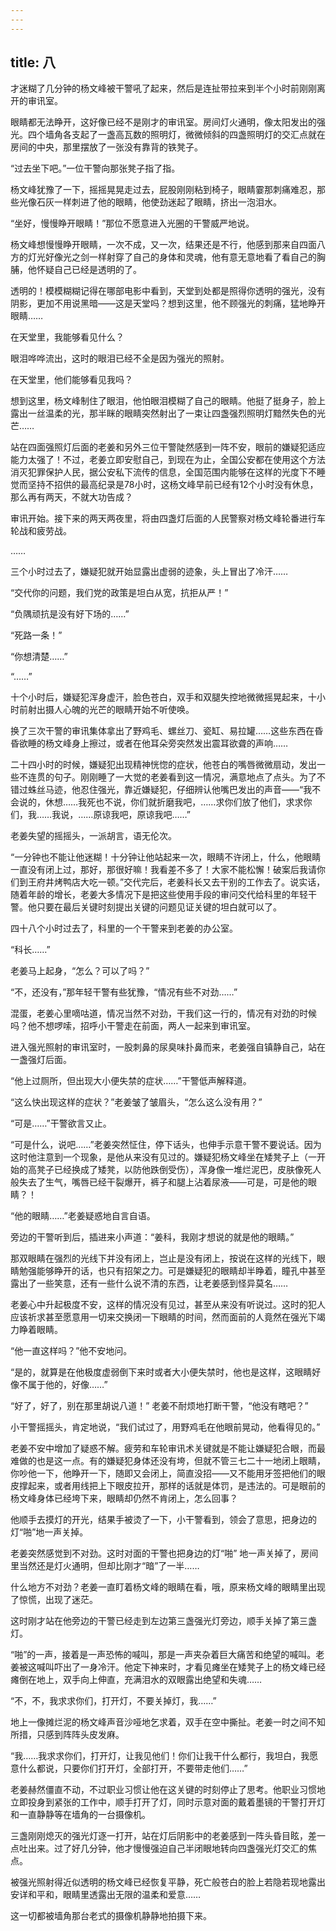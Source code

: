 ```yaml
---
---
---
```

title: 八
---



才迷糊了几分钟的杨文峰被干警吼了起来，然后是连扯带拉来到半个小时前刚刚离开的审讯室。

眼睛都无法睁开，这好像已经不是刚才的审讯室。房间灯火通明，像太阳发出的强光。四个墙角各支起了一盏高瓦数的照明灯，微微倾斜的四盏照明灯的交汇点就在房间的中央，那里摆放了一张没有靠背的铁凳子。

“过去坐下吧。”一位干警向那张凳子指了指。

杨文峰犹豫了一下，摇摇晃晃走过去，屁股刚刚粘到椅子，眼睛霎那刺痛难忍，那些光像石灰一样刺进了他的眼睛，他使劲迷起了眼睛，挤出一泡泪水。

“坐好，慢慢睁开眼睛！”那位不愿意进入光圈的干警威严地说。

杨文峰想慢慢睁开眼睛，一次不成，又一次，结果还是不行，他感到那来自四面八方的灯光好像光之剑一样射穿了自己的身体和灵魂，他有意无意地看了看自己的胸脯，他怀疑自己已经是透明的了。

透明的！模模糊糊记得在哪部电影中看到，天堂到处都是照得你透明的强光，没有阴影，更加不用说黑暗——这是天堂吗？想到这里，他不顾强光的刺痛，猛地睁开眼睛……

在天堂里，我能够看见什么？

眼泪哗哗流出，这时的眼泪已经不全是因为强光的照射。

在天堂里，他们能够看见我吗？

想到这里，杨文峰制住了眼泪，他怕眼泪模糊了自己的眼睛。他挺了挺身子，脸上露出一丝温柔的光，那半眯的眼睛突然射出了一束让四盏强烈照明灯黯然失色的光芒……

站在四面强照灯后面的老姜和另外三位干警陡然感到一阵不安，眼前的嫌疑犯适应能力太强了！不过，老姜立即安慰自己，到现在为止，全国公安都在使用这个方法消灭犯罪保护人民，据公安私下流传的信息，全国范围内能够在这样的光度下不睡觉而坚持不招供的最高纪录是78小时，这杨文峰早前已经有12个小时没有休息，那么再有两天，不就大功告成？

审讯开始。接下来的两天两夜里，将由四盏灯后面的人民警察对杨文峰轮番进行车轮战和疲劳战。

……

三个小时过去了，嫌疑犯就开始显露出虚弱的迹象，头上冒出了冷汗……

“交代你的问题，我们党的政策是坦白从宽，抗拒从严！”

“负隅顽抗是没有好下场的……”

“死路一条！”

“你想清楚……”

“……”

十个小时后，嫌疑犯浑身虚汗，脸色苍白，双手和双腿失控地微微摇晃起来，十小时前射出摄人心魄的光芒的眼睛开始不听使唤。

换了三次干警的审讯集体拿出了野鸡毛、螺丝刀、瓷缸、易拉罐……这些东西在昏昏欲睡的杨文峰身上擦过，或者在他耳朵旁突然发出震耳欲聋的声响……

二十四小时的时候，嫌疑犯出现精神恍惚的症状，他苍白的嘴唇微微扇动，发出一些不连贯的句子。刚刚睡了一大觉的老姜看到这一情况，满意地点了点头。为了不错过蛛丝马迹，他忍住强光，靠近嫌疑犯，仔细辨认他嘴巴发出的声音——“我不会说的，休想……我死也不说，你们就折磨我吧，……求你们放了他们，求求你们，我……我说，……原谅我吧，原谅我吧……”

老姜失望的摇摇头，一派胡言，语无伦次。

“一分钟也不能让他迷糊！十分钟让他站起来一次，眼睛不许闭上，什么，他眼睛一直没有闭上过，那好，那很好嘛！我看差不多了！大家不能松懈！破案后我请你们到王府井烤鸭店大吃一顿。”交代完后，老姜科长又去干别的工作去了。说实话，随着年龄的增长，老姜大多情况下是把这些使用手段的审问交代给科里的年轻干警。他只要在最后关键时刻提出关键的问题见证关键的坦白就可以了。

四十八个小时过去了，科里的一个干警来到老姜的办公室。

“科长……”

老姜马上起身，“怎么？可以了吗？”

“不，还没有，”那年轻干警有些犹豫，“情况有些不对劲……”

混蛋，老姜心里嘀咕道，情况当然不对劲，干我们这一行的，情况有对劲的时候吗？他不想啰嗦，招呼小干警走在前面，两人一起来到审讯室。

进入强光照射的审讯室时，一股刺鼻的尿臭味扑鼻而来，老姜强自镇静自己，站在一盏强灯后面。

“他上过厕所，但出现大小便失禁的症状……”干警低声解释道。

“这么快出现这样的症状？”老姜皱了皱眉头，“怎么这么没有用？”

“可是……”干警欲言又止。

“可是什么，说吧……”老姜突然怔住，停下话头，也伸手示意干警不要说话。因为这时他注意到一个现象，是他从来没有见过的。嫌疑犯杨文峰坐在矮凳子上（一开始的高凳子已经换成了矮凳，以防他跌倒受伤），浑身像一堆烂泥巴，皮肤像死人般失去了生气，嘴唇已经干裂爆开，裤子和腿上沾着尿液——可是，可是他的眼睛？！

“他的眼睛……”老姜疑惑地自言自语。

旁边的干警听到后，插进来小声道：“姜科，我刚才想说的就是他的眼睛。”

那双眼睛在强烈的光线下并没有闭上，岂止是没有闭上，按说在这样的光线下，眼睛勉强能够睁开的话，也只有招架之力。可是嫌疑犯的眼睛却半睁着，瞳孔中甚至露出了一些笑意，还有一些什么说不清的东西，让老姜感到怪异莫名……

老姜心中升起极度不安，这样的情况没有见过，甚至从来没有听说过。这时的犯人应该祈求甚至愿意用一切来交换闭一下眼睛的时间，然而面前的人竟然在强光下竭力睁着眼睛。

“他一直这样吗？”他不安地问。

“是的，就算是在他极度虚弱倒下来时或者大小便失禁时，他也是这样，这眼睛好像不属于他的，好像……”

“好了，好了，别在那里胡说八道！” 老姜不耐烦地打断干警，“他没有瞎吧？”

小干警摇摇头，肯定地说，“我们试过了，用野鸡毛在他眼前晃动，他看得见的。”

老姜不安中增加了疑惑不解。疲劳和车轮审讯术关键就是不能让嫌疑犯合眼，而最难做的也是这一点。有的嫌疑犯身体还没有垮，但就不管三七二十一地闭上眼睛，你吵他一下，他睁开一下，随即又会闭上，简直没招——又不能用牙签把他们的眼皮撑起来，或者用线把上下眼皮拉开，那样的话就是体罚，是违法的。可是眼前的杨文峰身体已经垮下来，眼睛却仍然不肯闭上，怎么回事？

他顺手去摸灯的开光，结果手被烫了一下，小干警看到，领会了意思，把身边的灯“啪”地一声关掉。

老姜突然感觉到不对劲。这时对面的干警也把身边的灯“啪” 地一声关掉了，房间里当然还是灯火通明，但却比刚才“暗”了一半……

什么地方不对劲？老姜一直盯着杨文峰的眼睛在看，哦，原来杨文峰的眼睛里出现了惊慌，出现了迷茫。

这时刚才站在他旁边的干警已经走到左边第三盏强光灯旁边，顺手关掉了第三盏灯。

“啪”的一声，接着是一声恐怖的喊叫，那是一声夹杂着巨大痛苦和绝望的喊叫。老姜被这喊叫吓出了一身冷汗。他定下神来时，才看见瘫坐在矮凳子上的杨文峰已经瘫倒在地上，双手向上伸直，充满泪水的双眼露出绝望和失魂……

“不，不，我求求你们，打开灯，不要关掉灯，我……”

地上一像摊烂泥的杨文峰声音沙哑地乞求着，双手在空中撕扯。老姜一时之间不知所措，只感到阵阵头皮发麻。

“我……我求求你们，打开灯，让我见他们！你们让我干什么都行，我坦白，我愿意什么都说，只要你们打开灯，全部打开，不要带走他们……”

老姜赫然僵直不动，不过职业习惯让他在这关键的时刻停止了思考。他职业习惯地立即投身到紧张的工作中，顺手打开了灯，同时示意对面的戴着墨镜的干警打开灯和一直静静等在墙角的一台摄像机。

三盏刚刚熄灭的强光灯逐一打开，站在灯后阴影中的老姜感到一阵头昏目眩，差一点吐出来。过了好几分钟，他才慢慢强迫自己半闭眼地转向四盏强光灯交汇的焦点。

被强光照射得近似透明的杨文峰已经恢复平静，死亡般苍白的脸上若隐若现地露出安详和平和，眼睛里透露出无限的温柔和爱意……

这一切都被墙角那台老式的摄像机静静地拍摄下来。